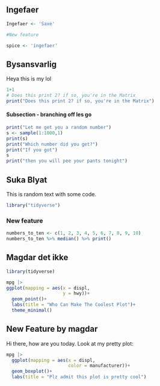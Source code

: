 ## Ingefaer

```r
Ingefaer <- 'Saxe'


```

```r
#New feature

spice <- 'ingefaer'
```

## Bysansvarlig

Heya this is my lol

```r
1+1
# Does this print 2? if so, you're in the Matrix
print("Does this print 2? if so, you're in the Matrix")

```

#### Subsection - branching off les go

```r
print("Let me get you a random number")
s <- sample(1:1000,1)
print(s)
print("Which number did you get?")
print("If you got")
s
print("then you will pee your pants tonight")
```

## Suka Blyat

This is random text with some code.

```r
library("tidyverse")
```

### New feature

```r
numbers_to_ten <- c(1, 2, 3, 4, 5, 6, 7, 8, 9, 10)
numbers_to_ten %>% median() %>% print()

```

## Magdar det ikke

```r
library(tidyverse)

```

```r
mpg |> 
ggplot(mapping = aes(x = displ,
                     y = hwy))+
  geom_point()+
  labs(title = "Who Can Make The Coolest Plot")+
  theme_minimal()

```

## New Feature by magdar

Hi there, how are you today. Look at my pretty plot:

```r
mpg |> 
  ggplot(mapping = aes(x = displ,
                       color = manufacturer))+
  geom_boxplot()+
  labs(title = "Plz admit this plot is pretty cool")
```
